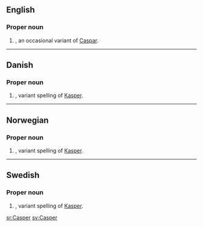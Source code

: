 ==English==

===Proper noun===
{{en-proper noun}}

# {{given name|male}}, an occasional variant of [[Caspar]].

----

==Danish==

===Proper noun===
{{infl|da|proper noun}}

# {{given name|male||da:}}, variant spelling of [[Kasper]].

----

==Norwegian==

===Proper noun===
{{infl|no|proper noun}}

# {{given name|male||no:}}, variant spelling of [[Kasper]].

----

==Swedish==

===Proper noun===
{{infl|sv|proper noun}}

# {{given name|male||sv:}}, variant spelling of [[Kasper]].

[[sr:Casper]]
[[sv:Casper]]